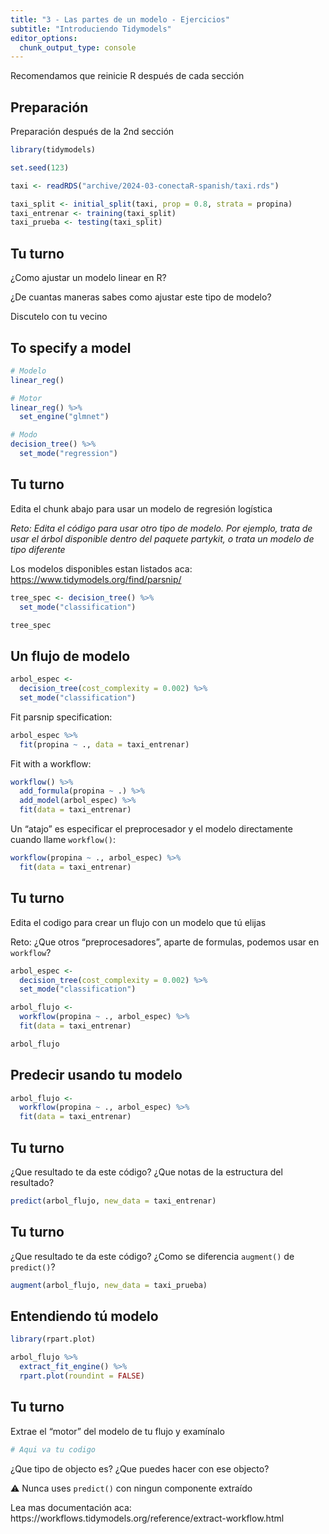 ```yaml
---
title: "3 - Las partes de un modelo - Ejercicios"
subtitle: "Introduciendo Tidymodels"
editor_options: 
  chunk_output_type: console
---
```


Recomendamos que reinicie R después de cada sección

## Preparación

Preparación después de la 2nd sección

```r
library(tidymodels)

set.seed(123)

taxi <- readRDS("archive/2024-03-conectaR-spanish/taxi.rds")

taxi_split <- initial_split(taxi, prop = 0.8, strata = propina)
taxi_entrenar <- training(taxi_split)
taxi_prueba <- testing(taxi_split)
```

## Tu turno

¿Como ajustar un modelo linear en R?

¿De cuantas maneras sabes como ajustar este tipo de modelo?

Discutelo con tu vecino

## To specify a model

```r
# Modelo
linear_reg()

# Motor
linear_reg() %>%
  set_engine("glmnet")

# Modo 
decision_tree() %>% 
  set_mode("regression")
```

## Tu turno

Edita el chunk abajo para usar un modelo de regresión logística


*Reto: Edita el código para usar otro tipo de modelo. Por ejemplo, trata de usar
el árbol disponible dentro del paquete partykit, o trata un modelo de tipo 
diferente*

Los modelos disponibles estan listados aca: <https://www.tidymodels.org/find/parsnip/>

```r
tree_spec <- decision_tree() %>% 
  set_mode("classification")

tree_spec
```

## Un flujo de modelo

```r
arbol_espec <-
  decision_tree(cost_complexity = 0.002) %>% 
  set_mode("classification")
```

Fit parsnip specification:

```r
arbol_espec %>% 
  fit(propina ~ ., data = taxi_entrenar) 
```

Fit with a workflow:

```r
workflow() %>%
  add_formula(propina ~ .) %>%
  add_model(arbol_espec) %>%
  fit(data = taxi_entrenar) 
```

Un "atajo" es especificar el preprocesador y el modelo directamente cuando llame
`workflow()`:

```r
workflow(propina ~ ., arbol_espec) %>% 
  fit(data = taxi_entrenar) 
```

## Tu turno

Edita el codigo para crear un flujo con un modelo que tú elijas

Reto: ¿Que otros "preprocesadores", aparte de formulas, podemos usar en `workflow`?

```r
arbol_espec <-
  decision_tree(cost_complexity = 0.002) %>% 
  set_mode("classification")

arbol_flujo <-
  workflow(propina ~ ., arbol_espec) %>% 
  fit(data = taxi_entrenar) 

arbol_flujo
```

## Predecir usando tu modelo

```r
arbol_flujo <-
  workflow(propina ~ ., arbol_espec) %>% 
  fit(data = taxi_entrenar) 
```

## Tu turno

¿Que resultado te da este código? ¿Que notas de la estructura del resultado?

```r
predict(arbol_flujo, new_data = taxi_entrenar)
```

## Tu turno

¿Que resultado te da este código? ¿Como se diferencia `augment()` de `predict()`?

```r
augment(arbol_flujo, new_data = taxi_prueba)
```

## Entendiendo tú modelo

```r
library(rpart.plot)

arbol_flujo %>%
  extract_fit_engine() %>%
  rpart.plot(roundint = FALSE)
```

## Tu turno

Extrae el "motor" del modelo de tu flujo y examínalo

```r
# Aqui va tu codigo

```

¿Que tipo de objecto es? ¿Que puedes hacer con ese objecto?

⚠️ Nunca uses `predict()` con ningun componente extraído

Lea mas documentación aca:
https://workflows.tidymodels.org/reference/extract-workflow.html

